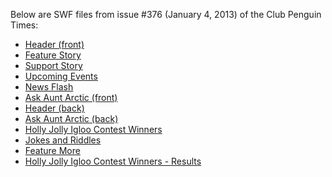 Below are SWF files from issue #376 (January 4, 2013) of the Club Penguin Times:

*[[Media:News376HeaderFront.swf|Header (front)]]
*[[Media:News376FeatureStory.swf|Feature Story]]
*[[Media:News376SupportStory.swf|Support Story]]
*[[Media:News376UpcomingEvents.swf|Upcoming Events]]
*[[Media:News376NewsFlash.swf|News Flash]]
*[[Media:News376AskAuntArcticFront.swf|Ask Aunt Arctic (front)]]
*[[Media:News376HeaderBack.swf|Header (back)]]
*[[Media:News376AskAuntArcticBack.swf|Ask Aunt Arctic (back)]]
*[[Media:News376Secrets.swf|Holly Jolly Igloo Contest Winners]]
*[[Media:News376JokesAndRiddles.swf|Jokes and Riddles]]
*[[Media:News376FeatureMore.swf|Feature More]]
*[[Media:News376SupportMore.swf|Holly Jolly Igloo Contest Winners - Results]]
